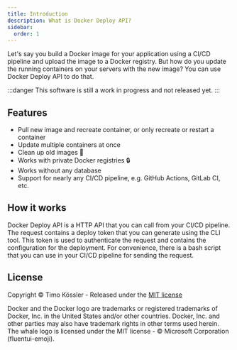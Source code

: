 ```yaml
---
title: Introduction
description: What is Docker Deploy API?
sidebar:
  order: 1
---
```


Let's say you build a Docker image for your application using a CI/CD pipeline and upload the image to a Docker registry.
But how do you update the running containers on your servers with the new image? You can use Docker Deploy API to do that.

:::danger
This software is still a work in progress and not released yet.
:::

## Features
- Pull new image and recreate container, or only recreate or restart a container
- Update multiple containers at once
- Clean up old images 🧹
- Works with private Docker registries 🔒
- Works without any database
- Support for nearly any CI/CD pipeline, e.g. GitHub Actions, GitLab CI, etc.

## How it works

Docker Deploy API is a HTTP API that you can call from your CI/CD pipeline. The request contains a deploy token that you can generate using the CLI tool.
This token is used to authenticate the request and contains the configuration for the deployment.
For convenience, there is a bash script that you can use in your CI/CD pipeline for sending the request.

## License

Copyright © Timo Kössler - Released under the <a href="https://github.com/timokoessler/docker-deploy-api-docs/blob/main/LICENSE" target="_blank" rel="noopener">MIT license</a>

<div class="legal">Docker and the Docker logo are trademarks or registered trademarks of Docker, Inc. in the United States and/or other countries.
Docker, Inc. and other parties may also have trademark rights in other terms used herein.
The whale logo is licensed under the MIT license - © Microsoft Corporation (fluentui-emoji).</div>